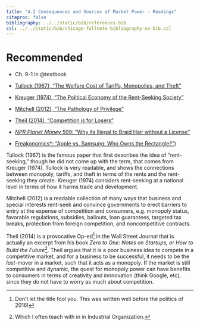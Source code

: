 ```yaml
---
title: "4.2 Consequences and Sources of Market Power - Readings"
citeproc: false
bibliography: ../../static/bib/references.bib
csl: ../../static/bib/chicago-fullnote-bibliography-no-bib.csl
---
```


# Recommended

- <i class="fas fas fa-book"></i> Ch. 9-1 in @textbook

- [<i class="fas fa-file-pdf"></i> Tullock (1967), "The Welfare Cost of Tariffs, Monopolies, and Theft"](/readings/Tullock-1967.pdf)
- [<i class="fas fa-file-pdf"></i> Kreuger (1974), "The Political Economy of the Rent-Seeking Society"](/readings/Kreuger-1974.pdf)
- [<i class="fas fa-file-pdf"></i> Mitchell (2012), "The Pathology of Privilege"](/readings/Mitchell-2012.pdf)
- [<i class="fas fa-file-pdf"></i> Theil (2014), "Competition is for Losers"](/readings/Theil-2014.pdf)
- [<i class="fas fa-podcast"></i> *NPR Planet Money* 599: "Why its Illegal to Braid Hair without a License"](https://www.npr.org/sections/money/2012/06/22/155596305/episode-381-why-its-illegal-to-braid-hair-without-a-license)
- [<i class="fas fa-podcast"></i> Freakonomics*: "Apple vs. Samsung: Who Owns the Rectangle?"](http://freakonomics.com/2012/08/03/apple-vs-samsung-who-owns-the-rectangle/))

Tullock (1967) is the famous paper that first describes the idea of "rent-seeking," though he did not come up with the term, that comes from Kreuger (1974). Tullock is very readable, and shows the connections between monopoly, tariffs, and theft in terms of the rents and the rent-seeking they create. Kreuger (1974) considers rent-seeking at a national level in terms of how it harms trade and development.

Mitchell (2012) is a readable collection of many ways that business and special interests rent-seek and convince governments to erect barriers to entry at the expense of competition and consumers, e.g. monopoly status, favorable regulations, subsidies, bailouts, loan guarantees, targeted tax breaks, protection from foreign competition, and noncompetitive contracts.

Theil (2014) is a provocative Op-ed^[Don't let the title fool you. This was written well before the politics of 2016!] in the Wall Street Journal that is actually an excerpt from his book *Zero to One: Notes on Startups, or How to Build the Future*^[Which I often teach with in in Industrial Organization.]. Theil argues that it is a poor business idea to compete in a competitive market, and for a business to be successful, it needs to be the *last*-mover in a market, such that it acts as a monopoly. If the market is still competitive and dynamic, the quest for monopoly power can have benefits to consumers in terms of creativity and innnovation (think Google, etc), since they do not have to worry as much about competition.

